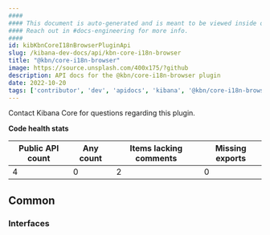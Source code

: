 ```yaml
---
####
#### This document is auto-generated and is meant to be viewed inside our experimental, new docs system.
#### Reach out in #docs-engineering for more info.
####
id: kibKbnCoreI18nBrowserPluginApi
slug: /kibana-dev-docs/api/kbn-core-i18n-browser
title: "@kbn/core-i18n-browser"
image: https://source.unsplash.com/400x175/?github
description: API docs for the @kbn/core-i18n-browser plugin
date: 2022-10-20
tags: ['contributor', 'dev', 'apidocs', 'kibana', '@kbn/core-i18n-browser']
---
```




Contact Kibana Core for questions regarding this plugin.

**Code health stats**

| Public API count  | Any count | Items lacking comments | Missing exports |
|-------------------|-----------|------------------------|-----------------|
| 4 | 0 | 2 | 0 |

## Common

### Interfaces
<DocDefinitionList data={kbnCoreI18nBrowserObj.common.interfaces}/>

